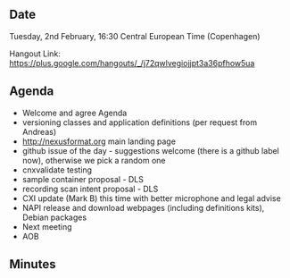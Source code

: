 ==Date==

Tuesday, 2nd February, 16:30 Central European Time (Copenhagen)

Hangout Link: https://plus.google.com/hangouts/_/j72qwlvegiojjpt3a36pfhow5ua

==Agenda==

* Welcome and agree Agenda
* versioning classes and application definitions (per request from Andreas)
* http://nexusformat.org main landing page
* github issue of the day - suggestions welcome (there is a github label now), otherwise we pick a random one
* cnxvalidate testing
* sample container proposal - DLS
* recording scan intent proposal - DLS
* CXI update (Mark B) this time with better microphone and legal advise
* NAPI release and download webpages (including definitions kits), Debian packages
* Next meeting
* AOB

==Minutes==